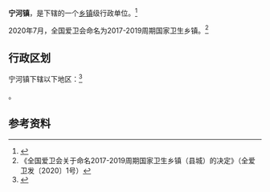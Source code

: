 {{中国乡级行政区|12/02/21/102/000
| 电话区号 = 22
}}

'''宁河镇'''，是{{PRC admin/fullname|12/02/21/102/000|3}}下辖的一个[[乡镇|乡镇]]级行政单位。<ref>{{PRC admin/ref sgc|{{PRC admin/parent|12/02/21/102/000}}}}</ref>

2020年7月，全国爱卫会命名{{PAGENAMEBASE}}为2017-2019周期国家卫生乡镇。<ref>《全国爱卫会关于命名2017-2019周期国家卫生乡镇（县城）的决定》（全爱卫发〔2020〕1号）</ref>

== 行政区划 ==

宁河镇下辖以下地区：<ref>{{PRC admin/ref sgc|12/02/21/102/000}}</ref>

{{PRC admin/children|12/02/21/102/000}}。

== 参考资料 ==

{{reflist}}

{{PRC admin/navcat|12/02/21/102/000}}